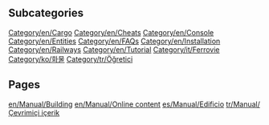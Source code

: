 
== Subcategories ==
[[Category/en/Cargo]]
[[Category/en/Cheats]]
[[Category/en/Console]]
[[Category/en/Entities]]
[[Category/en/FAQs]]
[[Category/en/Installation]]
[[Category/en/Railways]]
[[Category/en/Tutorial]]
[[Category/it/Ferrovie]]
[[Category/ko/화물]]
[[Category/tr/Öğretici]]

== Pages ==
[[en/Manual/Building]]
[[en/Manual/Online content]]
[[es/Manual/Edificio]]
[[tr/Manual/Çevrimiçi içerik]]
